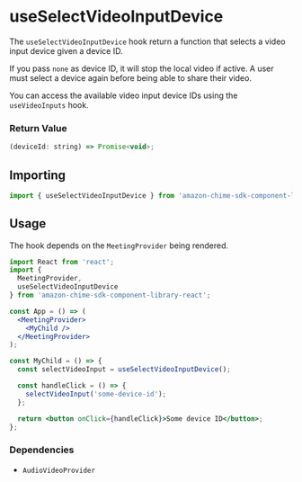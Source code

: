 <Meta title="SDK Hooks/useSelectVideoInputDevice" />

# useSelectVideoInputDevice

The `useSelectVideoInputDevice` hook return a function that selects a video input device given a device ID.

If you pass `none` as device ID, it will stop the local video if active. A user must select a device again before being able to share their video.

You can access the available video input device IDs using the `useVideoInputs` hook.

### Return Value

```javascript
(deviceId: string) => Promise<void>;
```

## Importing

```javascript
import { useSelectVideoInputDevice } from 'amazon-chime-sdk-component-library-react';
```

## Usage

The hook depends on the `MeetingProvider` being rendered.

```jsx
import React from 'react';
import {
  MeetingProvider,
  useSelectVideoInputDevice
} from 'amazon-chime-sdk-component-library-react';

const App = () => (
  <MeetingProvider>
    <MyChild />
  </MeetingProvider>
);

const MyChild = () => {
  const selectVideoInput = useSelectVideoInputDevice();

  const handleClick = () => {
    selectVideoInput('some-device-id');
  };

  return <button onClick={handleClick}>Some device ID</button>;
};
```

### Dependencies

- `AudioVideoProvider`
